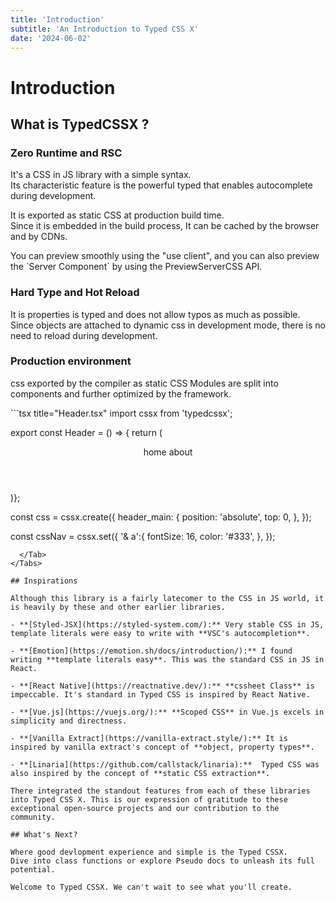 ```yaml
---
title: 'Introduction'
subtitle: 'An Introduction to Typed CSS X'
date: '2024-06-02'
---
```


<TocBot />

# Introduction

## What is TypedCSSX ?

### Zero Runtime and RSC

It's a CSS in JS library with a simple syntax.  
Its characteristic feature is the powerful typed that enables autocomplete during development.

It is exported as static CSS at production build time.  
Since it is embedded in the build process, It can be cached by the browser and by CDNs.

You can preview smoothly using the "use client", and you can also preview the \`Server Component\` by using the PreviewServerCSS API.

### Hard Type and Hot Reload

It is properties is typed and does not allow typos as much as possible.  
Since objects are attached to dynamic css in development mode, there is no need to reload during development.

### Production environment

css exported by the compiler as static CSS Modules are split into components and further optimized by the framework.


<Tabs>
  <Tab>
```tsx title="Header.tsx"
import cssx from 'typedcssx';

export const Header = () => {
return (
  <header className={css.header_main}>
    <nav className={cssNav}>
      <a>home</a>
      <a>about</a>
    </nav>
  </header>
)};

const css = cssx.create({
  header_main: {
    position: 'absolute',
    top: 0,
  },
});

const cssNav = cssx.set({
  '& a':{
    fontSize: 16,
    color: '#333',
  },
});
```
  </Tab>
</Tabs>

## Inspirations

Although this library is a fairly latecomer to the CSS in JS world, it is heavily by these and other earlier libraries.

- **[Styled-JSX](https://styled-system.com/):** Very stable CSS in JS, template literals were easy to write with **VSC's autocompletion**.

- **[Emotion](https://emotion.sh/docs/introduction/):** I found writing **template literals easy**. This was the standard CSS in JS in React.

- **[React Native](https://reactnative.dev/):** **cssheet Class** is impeccable. It's standard in Typed CSS is inspired by React Native.

- **[Vue.js](https://vuejs.org/):** **Scoped CSS** in Vue.js excels in simplicity and directness.

- **[Vanilla Extract](https://vanilla-extract.style/):** It is inspired by vanilla extract's concept of **object, property types**.

- **[Linaria](https://github.com/callstack/linaria):**  Typed CSS was also inspired by the concept of **static CSS extraction**.

There integrated the standout features from each of these libraries into Typed CSS X. This is our expression of gratitude to these exceptional open-source projects and our contribution to the community.

## What's Next?

Where good devlopment experience and simple is the Typed CSSX.  
Dive into class functions or explore Pseudo docs to unleash its full potential.

Welcome to Typed CSSX. We can't wait to see what you'll create.